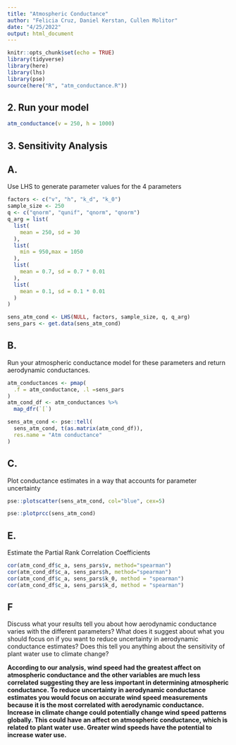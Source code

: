 ```yaml
---
title: "Atmospheric Conductance"
author: "Felicia Cruz, Daniel Kerstan, Cullen Molitor"
date: "4/25/2022"
output: html_document
---
```


```r
knitr::opts_chunk$set(echo = TRUE)
library(tidyverse)
library(here)
library(lhs)
library(pse)
source(here("R", "atm_conductance.R"))
```

## 2. Run your model 
```r
atm_conductance(v = 250, h = 1000)
```

## 3. Sensitivity Analysis

## A. 
Use LHS to generate parameter values for the 4 parameters
```r
factors <- c("v", "h", "k_d", "k_0")
sample_size <- 250
q <- c("qnorm", "qunif", "qnorm", "qnorm")
q_arg = list(
  list(
    mean = 250, sd = 30
  ),
  list(
    min = 950,max = 1050
  ),
  list(
    mean = 0.7, sd = 0.7 * 0.01
  ),
  list(
    mean = 0.1, sd = 0.1 * 0.01
  )
)

sens_atm_cond <- LHS(NULL, factors, sample_size, q, q_arg)
sens_pars <- get.data(sens_atm_cond)
```

## B. 
Run your atmospheric conductance model for these parameters and return aerodynamic conductances.
```r
atm_conductances <- pmap(
  .f = atm_conductance, .l =sens_pars
)
atm_cond_df <- atm_conductances %>% 
  map_dfr(`[`)

sens_atm_cond <- pse::tell(
  sens_atm_cond, t(as.matrix(atm_cond_df)),
  res.name = "Atm conductance"
)
```

## C. 
Plot conductance estimates in a way that accounts for parameter uncertainty
```r
pse::plotscatter(sens_atm_cond, col="blue", cex=5)
```

```r
pse::plotprcc(sens_atm_cond)
```

##  E. 
Estimate the Partial Rank Correlation Coefficients
```r
cor(atm_cond_df$c_a, sens_pars$v, method="spearman")
cor(atm_cond_df$c_a, sens_pars$h, method="spearman")
cor(atm_cond_df$c_a, sens_pars$k_0, method = "spearman")
cor(atm_cond_df$c_a, sens_pars$k_d, method = "spearman")
```

## F  
Discuss what your results tell you about how aerodynamic conductance varies with the different parameters? What does it suggest about what you should focus on if you want to reduce uncertainty in aerodynamic conductance estimates? Does this tell you anything about the sensitivity of plant water use to climate change?

**According to our analysis, wind speed had the greatest affect on atmospheric conductance and the other variables are much less correlated suggesting they are less important in determining atmospheric conductance. To reduce uncertainty in aerodynamic conductance estimates you would focus on accurate wind speed measurements because it is the most correlated with aerodynamic conductance. Increase in climate change could potentially change wind speed patterns globally. This could have an affect on atmospheric conductance, which is related to plant water use. Greater wind speeds have the potential to increase water use.** 
